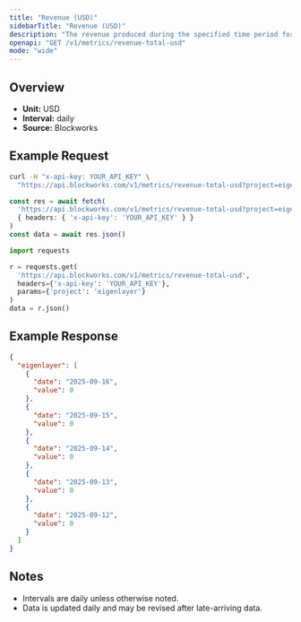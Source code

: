 ```yaml
---
title: "Revenue (USD)"
sidebarTitle: "Revenue (USD)"
description: "The revenue produced during the specified time period for given project."
openapi: "GET /v1/metrics/revenue-total-usd"
mode: "wide"
---
```


## Overview

- **Unit:** USD
- **Interval:** daily
- **Source:** Blockworks

## Example Request

<CodeGroup>

```bash cURL
curl -H "x-api-key: YOUR_API_KEY" \
  "https://api.blockworks.com/v1/metrics/revenue-total-usd?project=eigenlayer"
```

```typescript TypeScript
const res = await fetch(
  'https://api.blockworks.com/v1/metrics/revenue-total-usd?project=eigenlayer',
  { headers: { 'x-api-key': 'YOUR_API_KEY' } }
)
const data = await res.json()
```

```python Python
import requests

r = requests.get(
  'https://api.blockworks.com/v1/metrics/revenue-total-usd',
  headers={'x-api-key': 'YOUR_API_KEY'},
  params={'project': 'eigenlayer'}
)
data = r.json()
```

</CodeGroup>

## Example Response

```json
{
  "eigenlayer": [
    {
      "date": "2025-09-16",
      "value": 0
    },
    {
      "date": "2025-09-15",
      "value": 0
    },
    {
      "date": "2025-09-14",
      "value": 0
    },
    {
      "date": "2025-09-13",
      "value": 0
    },
    {
      "date": "2025-09-12",
      "value": 0
    }
  ]
}
```

## Notes
- Intervals are daily unless otherwise noted.
- Data is updated daily and may be revised after late-arriving data.
